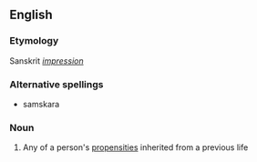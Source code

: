 ==English==

===Etymology===
Sanskrit ''[[impression]]''

===Alternative spellings===
* samskara

===Noun===
{{wikipedia}}
{{en-noun}}

# {{Hinduism}} Any of a person's [[propensity|propensities]] inherited from a previous life